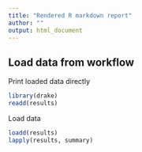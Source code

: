 ```yaml
---
title: "Rendered R markdown report"
author: ""
output: html_document
---
```


## Load data from workflow

Print loaded data directly

```r
library(drake)
readd(results)
```

Load data

```r
loadd(results)
lapply(results, summary)
```
